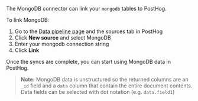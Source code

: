 The MongoDB connector can link your `mongodb` tables to PostHog.

To link MongoDB:

1. Go to the [Data pipeline page](https://us.posthog.com/pipeline/sources) and the sources tab in PostHog
2. Click **New source** and select MongoDB
3. Enter your mongodb connection string
4. Click **Link**

Once the syncs are complete, you can start using MongoDB data in PostHog.

> **Note:** MongoDB data is unstructured so the returned columns are an `_id` field and a `data` column that contain the entire document contents. Data fields can be selected with dot notation (e.g. `data.field1`)
